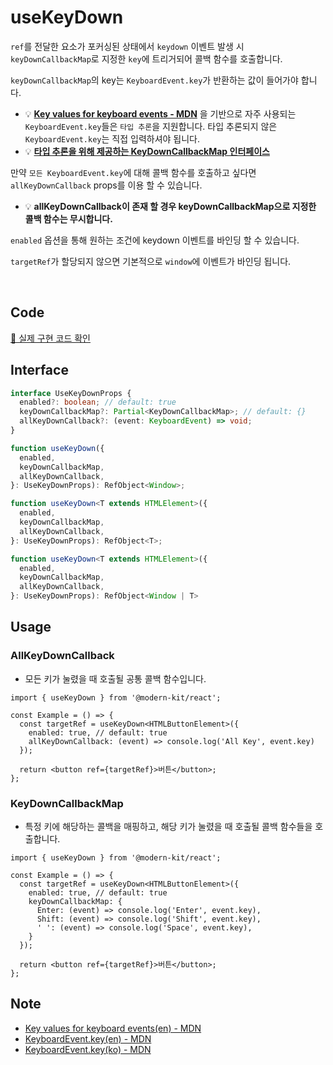 # useKeyDown

`ref`를 전달한 요소가 포커싱된 상태에서 `keydown` 이벤트 발생 시 `keyDownCallbackMap`로 지정한 `key`에 트리거되어 콜백 함수를 호출합니다.

`keyDownCallbackMap`의 key는 `KeyboardEvent.key`가 반환하는 값이 들어가야 합니다.
  - 💡 **[Key values for keyboard events - MDN](https://developer.mozilla.org/en-US/docs/Web/API/UI_Events/Keyboard_event_key_values)** 을 기반으로 자주 사용되는 `KeyboardEvent.key`들은 `타입 추론`을 지원합니다. 타입 추론되지 않은 `KeyboardEvent.key`는 직접 입력하셔야 됩니다.
  - 💡 **[타입 추론을 위해 제공하는 KeyDownCallbackMap 인터페이스](https://github.com/modern-agile-team/modern-kit/blob/main/packages/react/src/hooks/useKeyDown/keyDownCallbackMap.ts)**

만약 `모든 KeyboardEvent.key`에 대해 콜백 함수를 호출하고 싶다면 `allKeyDownCallback` props를 이용 할 수 있습니다.
  - 💡 **allKeyDownCallback이 존재 할 경우 keyDownCallbackMap으로 지정한 콜백 함수는 무시합니다.**

`enabled` 옵션을 통해 원하는 조건에 keydown 이벤트를 바인딩 할 수 있습니다.

`targetRef`가 할당되지 않으면 기본적으로 `window`에 이벤트가 바인딩 됩니다.


<br />

## Code
[🔗 실제 구현 코드 확인](https://github.com/modern-agile-team/modern-kit/blob/main/packages/react/src/hooks/useKeyDown/index.ts)

## Interface
```ts title="typescript"
interface UseKeyDownProps {
  enabled?: boolean; // default: true
  keyDownCallbackMap?: Partial<KeyDownCallbackMap>; // default: {}
  allKeyDownCallback?: (event: KeyboardEvent) => void;
}
```
```ts title="typescript"
function useKeyDown({
  enabled,
  keyDownCallbackMap,
  allKeyDownCallback,
}: UseKeyDownProps): RefObject<Window>;

function useKeyDown<T extends HTMLElement>({
  enabled,
  keyDownCallbackMap,
  allKeyDownCallback,
}: UseKeyDownProps): RefObject<T>;

function useKeyDown<T extends HTMLElement>({
  enabled,
  keyDownCallbackMap,
  allKeyDownCallback,
}: UseKeyDownProps): RefObject<Window | T> 
```

## Usage
### AllKeyDownCallback
-  모든 키가 눌렸을 때 호출될 공통 콜백 함수입니다.
```tsx title="typescript"
import { useKeyDown } from '@modern-kit/react';

const Example = () => {
  const targetRef = useKeyDown<HTMLButtonElement>({
    enabled: true, // default: true
    allKeyDownCallback: (event) => console.log('All Key', event.key)
  });

  return <button ref={targetRef}>버튼</button>;
};
```

### KeyDownCallbackMap
- 특정 키에 해당하는 콜백을 매핑하고, 해당 키가 눌렸을 때 호출될 콜백 함수들을 호출합니다.
```tsx title="typescript"
import { useKeyDown } from '@modern-kit/react';

const Example = () => {
  const targetRef = useKeyDown<HTMLButtonElement>({
    enabled: true, // default: true
    keyDownCallbackMap: {
      Enter: (event) => console.log('Enter', event.key), 
      Shift: (event) => console.log('Shift', event.key),
      ' ': (event) => console.log('Space', event.key),
    }
  });

  return <button ref={targetRef}>버튼</button>;
};
```

## Note
- [Key values for keyboard events(en) - MDN](https://developer.mozilla.org/en-US/docs/Web/API/UI_Events/Keyboard_event_key_values)
- [KeyboardEvent.key(en) - MDN](https://developer.mozilla.org/en-US/docs/Web/API/KeyboardEvent/key)
- [KeyboardEvent.key(ko) - MDN](https://developer.mozilla.org/ko/docs/Web/API/KeyboardEvent/key)